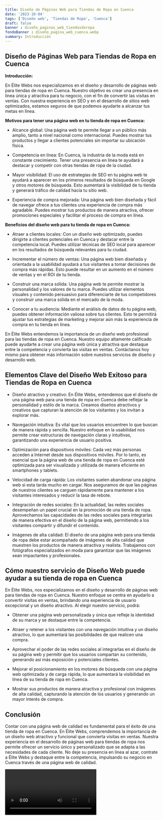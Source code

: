 ```yaml
---
title: Diseño de Páginas Web para Tiendas de Ropa en Cuenca
date: '2023-10-04'
tags: ['Diseño web', 'Tiendas de Ropa', 'Cuenca']
draft: false
banner : diseño_paginas_web_tiendasderopa
fondoBanner : diseño_pagina_web_cuenca.webp
summary: Introducción
---
```


## Diseño de Páginas Web para Tiendas de Ropa en Cuenca

**Introducción:**

En Élite Webs nos especializamos en el diseño y desarrollo de páginas web para tiendas de ropa en Cuenca. Nuestro objetivo es crear una presencia en línea única y atractiva para tu negocio, con el fin de convertir las visitas en ventas. Con nuestra experiencia en SEO y en el desarrollo de sitios web optimizados, estamos seguros de que podemos ayudarte a alcanzar tus metas en línea.

**Motivos para tener una página web en tu tienda de ropa en Cuenca:**

- Alcance global: Una página web te permite llegar a un público más amplio, tanto a nivel nacional como internacional. Puedes mostrar tus productos y llegar a clientes potenciales sin importar su ubicación física.

- Competencia en línea: En Cuenca, la industria de la moda está en constante crecimiento. Tener una presencia en línea te ayudará a destacar y competir con otras tiendas de ropa de la ciudad.

- Mayor visibilidad: El uso de estrategias de SEO en tu página web te ayudará a aparecer en los primeros resultados de búsqueda en Google y otros motores de búsqueda. Esto aumentará la visibilidad de tu tienda y generará tráfico de calidad hacia tu sitio web.

- Experiencia de compra mejorada: Una página web bien diseñada y fácil de navegar ofrece a tus clientes una experiencia de compra más agradable. Puedes mostrar tus productos de manera atractiva, ofrecer promociones especiales y facilitar el proceso de compra en línea.

**Beneficios del diseño web para tu tienda de ropa en Cuenca:**

- Atraer a clientes locales: Con un diseño web optimizado, puedes dirigirte a clientes potenciales en Cuenca y destacar entre la competencia local. Puedes utilizar técnicas de SEO local para aparecer en los resultados de búsqueda relevantes para tu ciudad.

- Incrementar el número de ventas: Una página web bien diseñada y orientada a la usabilidad ayudará a tus visitantes a tomar decisiones de compra más rápidas. Esto puede resultar en un aumento en el número de ventas y en el ROI de tu tienda.

- Construir una marca sólida: Una página web te permite mostrar la personalidad y los valores de tu marca. Puedes utilizar elementos visuales y contenido persuasivo para diferenciarte de tus competidores y construir una marca sólida en el mercado de la moda.

- Conocer a tu audiencia: Mediante el análisis de datos de tu página web, puedes obtener información valiosa sobre tus clientes. Esto te permitirá ajustar tus estrategias de marketing y mejorar aún más la experiencia de compra en tu tienda en línea.

En Élite Webs entendemos la importancia de un diseño web profesional para las tiendas de ropa en Cuenca. Nuestro equipo altamente calificado puede ayudarte a crear una página web única y atractiva que destaque entre la competencia y convierta las visitas en ventas. Contáctanos hoy mismo para obtener más información sobre nuestros servicios de diseño y desarrollo web.

<GifSeo />

<Cta />

## Elementos Clave del Diseño Web Exitoso para Tiendas de Ropa en Cuenca

- Diseño atractivo y creativo: En Élite Webs, entendemos que el diseño de una página web para una tienda de ropa en Cuenca debe reflejar la personalidad y estilo de la marca. Creamos diseños atractivos y creativos que capturan la atención de los visitantes y los invitan a explorar más.

- Navegación intuitiva: Es vital que los usuarios encuentren lo que buscan de manera rápida y sencilla. Nuestro enfoque en la usabilidad nos permite crear estructuras de navegación claras y intuitivas, garantizando una experiencia de usuario positiva.

- Optimización para dispositivos móviles: Cada vez más personas acceden a Internet desde sus dispositivos móviles. Por lo tanto, es esencial que la página web de una tienda de ropa en Cuenca esté optimizada para ser visualizada y utilizada de manera eficiente en smartphones y tablets.

- Velocidad de carga rápida: Los visitantes suelen abandonar una página web si esta tarda mucho en cargar. Nos aseguramos de que las páginas de nuestros clientes se carguen rápidamente para mantener a los visitantes interesados y reducir la tasa de rebote.

- Integración de redes sociales: En la actualidad, las redes sociales desempeñan un papel crucial en la promoción de una tienda de ropa. Aprovechamos las capacidades de las redes sociales para integrarlas de manera efectiva en el diseño de la página web, permitiendo a los visitantes compartir y difundir el contenido.

- Imágenes de alta calidad: El diseño de una página web para una tienda de ropa debe estar acompañado de imágenes de alta calidad que muestren los productos de manera atractiva y realista. Trabajamos con fotógrafos especializados en moda para garantizar que las imágenes sean impactantes y profesionales.

## Cómo nuestro servicio de Diseño Web puede ayudar a su tienda de ropa en Cuenca

En Élite Webs, nos especializamos en el diseño y desarrollo de páginas web para tiendas de ropa en Cuenca. Nuestro enfoque se centra en ayudarlo a convertir visitas en ventas, brindando una experiencia de usuario excepcional y un diseño atractivo. Al elegir nuestro servicio, podrá:

- Obtener una página web personalizada y única que refleje la identidad de su marca y se destaque entre la competencia.

- Atraer y retener a los visitantes con una navegación intuitiva y un diseño atractivo, lo que aumentará las posibilidades de que realicen una compra.

- Aprovechar el poder de las redes sociales al integrarlas en el diseño de su página web y permitir que los usuarios compartan su contenido, generando así más exposición y potenciales clientes.

- Mejorar el posicionamiento en los motores de búsqueda con una página web optimizada y de carga rápida, lo que aumentará la visibilidad en línea de su tienda de ropa en Cuenca.

- Mostrar sus productos de manera atractiva y profesional con imágenes de alta calidad, capturando la atención de los usuarios y generando un mayor interés de compra.

## Conclusión

Contar con una página web de calidad es fundamental para el éxito de una tienda de ropa en Cuenca. En Élite Webs, comprendemos la importancia de un diseño web atractivo y funcional que convierta visitas en ventas. Nuestra experiencia en el desarrollo de páginas web para tiendas de ropa nos permite ofrecer un servicio único y personalizado que se adapta a las necesidades de cada cliente. No deje su presencia en línea al azar, contrate a Élite Webs y destaque entre la competencia, impulsando su negocio en Cuenca través de una página web de calidad.

<Video />

<CtaBot job='Tiendas de Ropa' city='Cuenca'/>

<Gmaps query='Cuenca+españa+maps' />